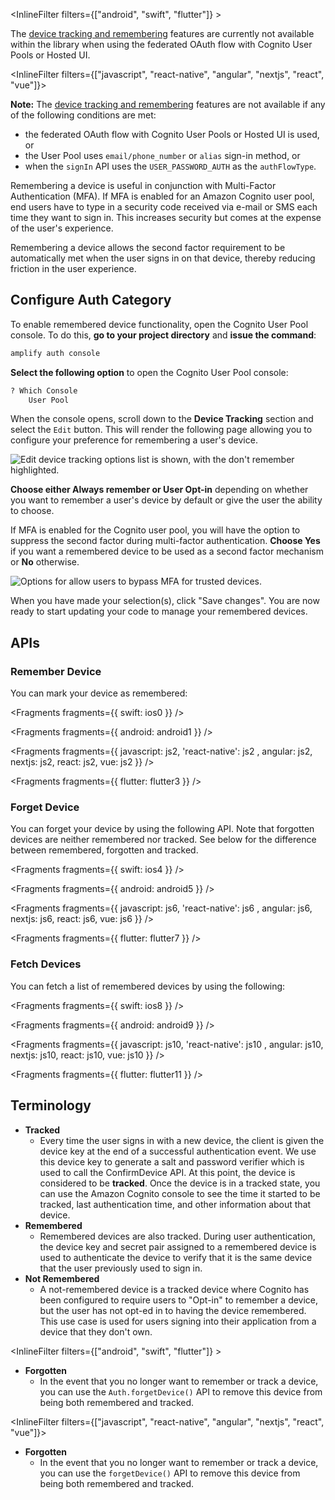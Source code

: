<InlineFilter filters={["android", "swift", "flutter"]} >

<Callout>

The [device tracking and remembering](https://aws.amazon.com/blogs/mobile/tracking-and-remembering-devices-using-amazon-cognito-your-user-pools/) features are currently not available within the library when using the federated OAuth flow with Cognito User Pools or Hosted UI.

</Callout>

</InlineFilter>

<InlineFilter filters={["javascript",  "react-native", "angular", "nextjs", "react", "vue"]}>

<Callout>

**Note:** The [device tracking and remembering](https://aws.amazon.com/blogs/mobile/tracking-and-remembering-devices-using-amazon-cognito-your-user-pools/) features are not available if any of the following conditions are met:

- the federated OAuth flow with Cognito User Pools or Hosted UI is used, or
- the User Pool uses `email/phone_number` or `alias` sign-in method, or
- when the `signIn` API uses the `USER_PASSWORD_AUTH` as the `authFlowType`.

</Callout>

</InlineFilter>

Remembering a device is useful in conjunction with Multi-Factor Authentication (MFA). If MFA is enabled for an Amazon Cognito user pool, end users have to type in a security code received via e-mail or SMS each time they want to sign in. This increases security but comes at the expense of the user's experience.

Remembering a device allows the second factor requirement to be automatically met when the user signs in on that device, thereby reducing friction in the user experience.

## Configure Auth Category

To enable remembered device functionality, open the Cognito User Pool console. To do this, **go to your project directory** and **issue the command**:

```bash
amplify auth console
```

**Select the following option** to open the Cognito User Pool console:

```bash
? Which Console
    User Pool
```

When the console opens, scroll down to the **Device Tracking** section and select the `Edit` button. This will render the following page allowing you to configure your preference for remembering a user's device.

![Edit device tracking options list is shown, with the don't remember highlighted.](/images/auth/webconsole_remember1.png)

**Choose either Always remember or User Opt-in** depending on whether you want to remember a user's device by default or give the user the ability to choose.

If MFA is enabled for the Cognito user pool, you will have the option to suppress the second factor during multi-factor authentication. **Choose Yes** if you want a remembered device to be used as a second factor mechanism or **No** otherwise.

![Options for allow users to bypass MFA for trusted devices.](/images/auth/webconsole_remember2.png)

When you have made your selection(s), click "Save changes". You are now ready to start updating your code to manage your remembered devices.

## APIs

### Remember Device

You can mark your device as remembered:


<Fragments fragments={{ swift: ios0 }} />


<Fragments fragments={{ android: android1 }} />


<Fragments fragments={{  javascript: js2,  'react-native': js2 , angular: js2, nextjs: js2, react: js2, vue: js2 }} />


<Fragments fragments={{ flutter: flutter3 }} />

### Forget Device

You can forget your device by using the following API. Note that forgotten devices are neither remembered nor tracked. See below for the difference between remembered, forgotten and tracked.


<Fragments fragments={{ swift: ios4 }} />


<Fragments fragments={{ android: android5 }} />


<Fragments fragments={{  javascript: js6,  'react-native': js6 , angular: js6, nextjs: js6, react: js6, vue: js6 }} />


<Fragments fragments={{ flutter: flutter7 }} />

### Fetch Devices

You can fetch a list of remembered devices by using the following:


<Fragments fragments={{ swift: ios8 }} />


<Fragments fragments={{ android: android9 }} />


<Fragments fragments={{  javascript: js10,  'react-native': js10 , angular: js10, nextjs: js10, react: js10, vue: js10 }} />


<Fragments fragments={{ flutter: flutter11 }} />

## Terminology

- **Tracked**
  - Every time the user signs in with a new device, the client is given the device key at the end of a successful authentication event. We use this device key to generate a salt and password verifier which is used to call the ConfirmDevice API. At this point, the device is considered to be **tracked**. Once the device is in a tracked state, you can use the Amazon Cognito console to see the time it started to be tracked, last authentication time, and other information about that device.
- **Remembered**
  - Remembered devices are also tracked. During user authentication, the device key and secret pair assigned to a remembered device is used to authenticate the device to verify that it is the same device that the user previously used to sign in.
- **Not Remembered**
  - A not-remembered device is a tracked device where Cognito has been configured to require users to "Opt-in" to remember a device, but the user has not opt-ed in to having the device remembered. This use case is used for users signing into their application from a device that they don't own.

<InlineFilter filters={["android", "swift", "flutter"]} >

- **Forgotten**
  - In the event that you no longer want to remember or track a device, you can use the `Auth.forgetDevice()` API to remove this device from being both remembered and tracked.

</InlineFilter>

<InlineFilter filters={["javascript",  "react-native", "angular", "nextjs", "react", "vue"]}>

- **Forgotten**
  - In the event that you no longer want to remember or track a device, you can use the `forgetDevice()` API to remove this device from being both remembered and tracked.

</InlineFilter>
